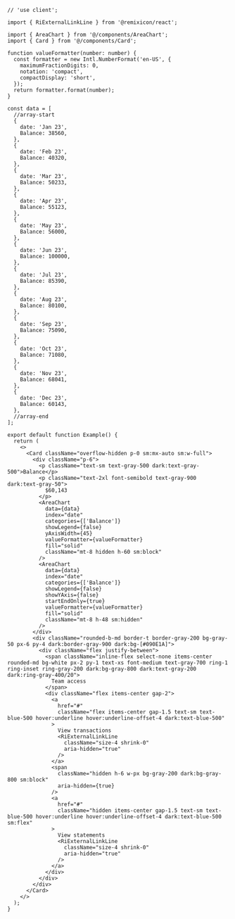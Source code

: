 ````tsx
// 'use client';

import { RiExternalLinkLine } from '@remixicon/react';

import { AreaChart } from '@/components/AreaChart';
import { Card } from '@/components/Card';

function valueFormatter(number: number) {
  const formatter = new Intl.NumberFormat('en-US', {
    maximumFractionDigits: 0,
    notation: 'compact',
    compactDisplay: 'short',
  });
  return formatter.format(number);
}

const data = [
  //array-start
  {
    date: 'Jan 23',
    Balance: 38560,
  },
  {
    date: 'Feb 23',
    Balance: 40320,
  },
  {
    date: 'Mar 23',
    Balance: 50233,
  },
  {
    date: 'Apr 23',
    Balance: 55123,
  },
  {
    date: 'May 23',
    Balance: 56000,
  },
  {
    date: 'Jun 23',
    Balance: 100000,
  },
  {
    date: 'Jul 23',
    Balance: 85390,
  },
  {
    date: 'Aug 23',
    Balance: 80100,
  },
  {
    date: 'Sep 23',
    Balance: 75090,
  },
  {
    date: 'Oct 23',
    Balance: 71080,
  },
  {
    date: 'Nov 23',
    Balance: 68041,
  },
  {
    date: 'Dec 23',
    Balance: 60143,
  },
  //array-end
];

export default function Example() {
  return (
    <>
      <Card className="overflow-hidden p-0 sm:mx-auto sm:w-full">
        <div className="p-6">
          <p className="text-sm text-gray-500 dark:text-gray-500">Balance</p>
          <p className="text-2xl font-semibold text-gray-900 dark:text-gray-50">
            $60,143
          </p>
          <AreaChart
            data={data}
            index="date"
            categories={['Balance']}
            showLegend={false}
            yAxisWidth={45}
            valueFormatter={valueFormatter}
            fill="solid"
            className="mt-8 hidden h-60 sm:block"
          />
          <AreaChart
            data={data}
            index="date"
            categories={['Balance']}
            showLegend={false}
            showYAxis={false}
            startEndOnly={true}
            valueFormatter={valueFormatter}
            fill="solid"
            className="mt-8 h-48 sm:hidden"
          />
        </div>
        <div className="rounded-b-md border-t border-gray-200 bg-gray-50 px-6 py-4 dark:border-gray-900 dark:bg-[#090E1A]">
          <div className="flex justify-between">
            <span className="inline-flex select-none items-center rounded-md bg-white px-2 py-1 text-xs font-medium text-gray-700 ring-1 ring-inset ring-gray-200 dark:bg-gray-800 dark:text-gray-200 dark:ring-gray-400/20">
              Team access
            </span>
            <div className="flex items-center gap-2">
              <a
                href="#"
                className="flex items-center gap-1.5 text-sm text-blue-500 hover:underline hover:underline-offset-4 dark:text-blue-500"
              >
                View transactions
                <RiExternalLinkLine
                  className="size-4 shrink-0"
                  aria-hidden="true"
                />
              </a>
              <span
                className="hidden h-6 w-px bg-gray-200 dark:bg-gray-800 sm:block"
                aria-hidden={true}
              />
              <a
                href="#"
                className="hidden items-center gap-1.5 text-sm text-blue-500 hover:underline hover:underline-offset-4 dark:text-blue-500 sm:flex"
              >
                View statements
                <RiExternalLinkLine
                  className="size-4 shrink-0"
                  aria-hidden="true"
                />
              </a>
            </div>
          </div>
        </div>
      </Card>
    </>
  );
}

````